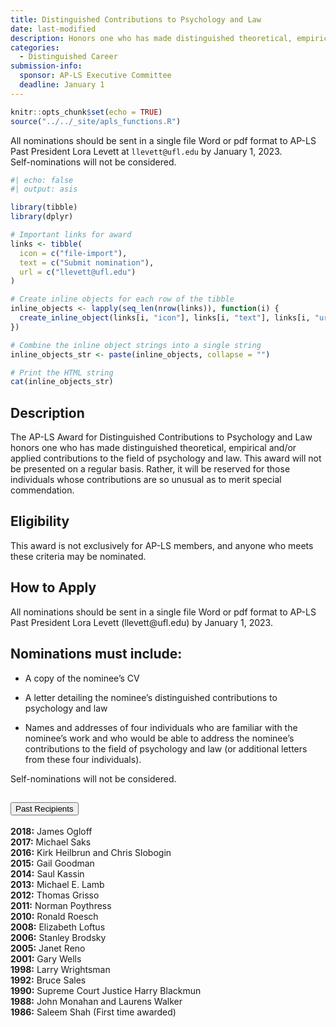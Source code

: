 ```yaml
---
title: Distinguished Contributions to Psychology and Law
date: last-modified
description: Honors one who has made distinguished theoretical, empirical, and/or applied contributions to the field of psychology and law.
categories: 
  - Distinguished Career
submission-info:  
  sponsor: AP-LS Executive Committee
  deadline: January 1
---
```


```r
knitr::opts_chunk$set(echo = TRUE)
source("../../_site/apls_functions.R")
```

::: vspace
:::

::: callout-note
All nominations should be sent in a single file Word or pdf format to AP-LS Past President Lora Levett at `llevett@ufl.edu` by January 1, 2023. </br> Self-nominations will not be considered.

```r
#| echo: false
#| output: asis

library(tibble)
library(dplyr)

# Important links for award
links <- tibble(
  icon = c("file-import"),
  text = c("Submit nomination"),
  url = c("llevett@ufl.edu")
)

# Create inline objects for each row of the tibble
inline_objects <- lapply(seq_len(nrow(links)), function(i) {
  create_inline_object(links[i, "icon"], links[i, "text"], links[i, "url"])
})

# Combine the inline object strings into a single string
inline_objects_str <- paste(inline_objects, collapse = "")

# Print the HTML string
cat(inline_objects_str)
```
:::

::: vspace
:::

::: panel-tabset
## Description

The AP-LS Award for Distinguished Contributions to Psychology and Law honors one who has made distinguished theoretical, empirical and/or applied contributions to the field of psychology and law. This award will not be presented on a regular basis. Rather, it will be reserved for those individuals whose contributions are so unusual as to merit special commendation.

## Eligibility

This award is not exclusively for AP-LS members, and anyone who meets these criteria may be nominated.

## How to Apply

All nominations should be sent in a single file Word or pdf format to AP-LS Past President Lora Levett (llevett\@ufl.edu) by January 1, 2023.

:::{.callout-tip} 
## Nominations must include:

-   A copy of the nominee's CV

-   A letter detailing the nominee's distinguished contributions to psychology and law

-   Names and addresses of four individuals who are familiar with the nominee's work and who would be able to address the nominee's contributions to the field of psychology and law (or additional letters from these four individuals).

Self-nominations will not be considered.
:::

:::
```{=html}

    <!-- Past recipients -->

<div class="accordion" id="accordionExample">
  <div class="accordion-item">
    <h2 class="accordion-header" id="headingOne">
      <button class="accordion-button" type="button" data-bs-toggle="collapse" data-bs-target="#collapseOne" aria-expanded="false" aria-controls="collapseOne">
        Past Recipients
      </button>
    </h2>
    <div id="collapseOne" class="accordion-collapse collapse" aria-labelledby="headingOne" data-bs-parent="#accordionExample" style="">
      <div class="accordion-body">  
      
      <strong>2018:</strong> James Ogloff <br>
      <strong>2017:</strong> Michael Saks <br>
      <strong>2016:</strong> Kirk Heilbrun and Chris Slobogin <br>
      <strong>2015:</strong> Gail Goodman <br>
      <strong>2014:</strong> Saul Kassin <br>
      <strong>2013:</strong> Michael E. Lamb <br>
      <strong>2012:</strong> Thomas Grisso <br>
      <strong>2011:</strong> Norman Poythress <br>
      <strong>2010:</strong> Ronald Roesch <br>
      <strong>2008:</strong> Elizabeth Loftus <br>
      <strong>2006:</strong> Stanley Brodsky <br>
      <strong>2005:</strong> Janet Reno <br>
      <strong>2001:</strong> Gary Wells <br>
      <strong>1998:</strong> Larry Wrightsman <br>
      <strong>1992:</strong> Bruce Sales <br>
      <strong>1990:</strong> Supreme Court Justice Harry Blackmun <br>
      <strong>1988:</strong> John Monahan and Laurens Walker <br>
      <strong>1986:</strong> Saleem Shah (First time awarded)
```    
      
